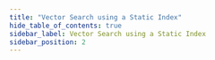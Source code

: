 ```yaml
---
title: "Vector Search using a Static Index"
hide_table_of_contents: true
sidebar_label: Vector Search using a Static Index
sidebar_position: 2
---
```





<LanguageSwitcher supportedLanguages={supportedLanguages} />

<LanguageContent language="csharp">
   <VectorSearchUsingStaticIndexCsharp />
</LanguageContent>

<!---
### Vector Search
- [RavenDB as a vector database](../../ai-integration/vector-search/ravendb-as-vector-database)
- [Vector search using a dynamic query](../../ai-integration/vector-search/vector-search-using-dynamic-query)
- [Data types for vector search](../../ai-integration/vector-search/data-types-for-vector-search)
- [Indexing attachment for vector search](../../ai-integration/vector-search/indexing-attachments-for-vector-search)

### Querying
- [Query overview](../../client-api/session/querying/how-to-query)
- [Full-text search](../../client-api/session/querying/text-search/full-text-search)
-->
